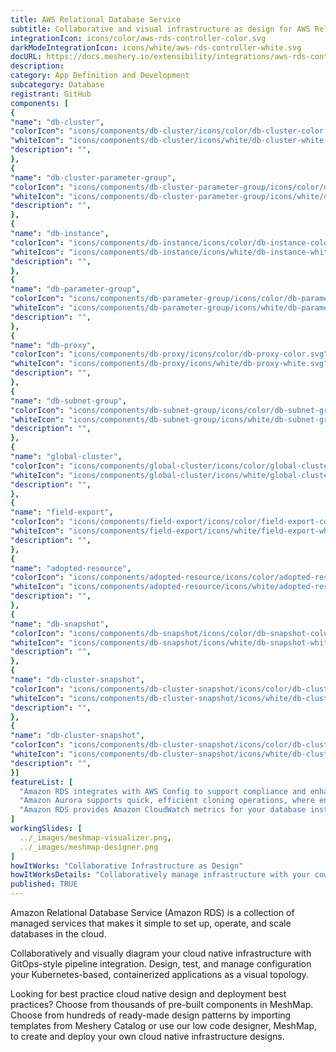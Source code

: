 ```yaml
---
title: AWS Relational Database Service
subtitle: Collaborative and visual infrastructure as design for AWS Relational Database Service
integrationIcon: icons/color/aws-rds-controller-color.svg
darkModeIntegrationIcon: icons/white/aws-rds-controller-white.svg
docURL: https://docs.meshery.io/extensibility/integrations/aws-rds-controller
description: 
category: App Definition and Development
subcategory: Database
registrant: GitHub
components: [
{
"name": "db-cluster",
"colorIcon": "icons/components/db-cluster/icons/color/db-cluster-color.svg",
"whiteIcon": "icons/components/db-cluster/icons/white/db-cluster-white.svg",
"description": "",
},
{
"name": "db-cluster-parameter-group",
"colorIcon": "icons/components/db-cluster-parameter-group/icons/color/db-cluster-parameter-group-color.svg",
"whiteIcon": "icons/components/db-cluster-parameter-group/icons/white/db-cluster-parameter-group-white.svg",
"description": "",
},
{
"name": "db-instance",
"colorIcon": "icons/components/db-instance/icons/color/db-instance-color.svg",
"whiteIcon": "icons/components/db-instance/icons/white/db-instance-white.svg",
"description": "",
},
{
"name": "db-parameter-group",
"colorIcon": "icons/components/db-parameter-group/icons/color/db-parameter-group-color.svg",
"whiteIcon": "icons/components/db-parameter-group/icons/white/db-parameter-group-white.svg",
"description": "",
},
{
"name": "db-proxy",
"colorIcon": "icons/components/db-proxy/icons/color/db-proxy-color.svg",
"whiteIcon": "icons/components/db-proxy/icons/white/db-proxy-white.svg",
"description": "",
},
{
"name": "db-subnet-group",
"colorIcon": "icons/components/db-subnet-group/icons/color/db-subnet-group-color.svg",
"whiteIcon": "icons/components/db-subnet-group/icons/white/db-subnet-group-white.svg",
"description": "",
},
{
"name": "global-cluster",
"colorIcon": "icons/components/global-cluster/icons/color/global-cluster-color.svg",
"whiteIcon": "icons/components/global-cluster/icons/white/global-cluster-white.svg",
"description": "",
},
{
"name": "field-export",
"colorIcon": "icons/components/field-export/icons/color/field-export-color.svg",
"whiteIcon": "icons/components/field-export/icons/white/field-export-white.svg",
"description": "",
},
{
"name": "adopted-resource",
"colorIcon": "icons/components/adopted-resource/icons/color/adopted-resource-color.svg",
"whiteIcon": "icons/components/adopted-resource/icons/white/adopted-resource-white.svg",
"description": "",
},
{
"name": "db-snapshot",
"colorIcon": "icons/components/db-snapshot/icons/color/db-snapshot-color.svg",
"whiteIcon": "icons/components/db-snapshot/icons/white/db-snapshot-white.svg",
"description": "",
},
{
"name": "db-cluster-snapshot",
"colorIcon": "icons/components/db-cluster-snapshot/icons/color/db-cluster-snapshot-color.svg",
"whiteIcon": "icons/components/db-cluster-snapshot/icons/white/db-cluster-snapshot-white.svg",
"description": "",
},
{
"name": "db-cluster-snapshot",
"colorIcon": "icons/components/db-cluster-snapshot/icons/color/db-cluster-snapshot-color.svg",
"whiteIcon": "icons/components/db-cluster-snapshot/icons/white/db-cluster-snapshot-white.svg",
"description": "",
}]
featureList: [
  "Amazon RDS integrates with AWS Config to support compliance and enhance security by recording and auditing changes to the configuration of your DB instance",
  "Amazon Aurora supports quick, efficient cloning operations, where entire multi-terabyte database clusters can be cloned in minutes.",
  "Amazon RDS provides Amazon CloudWatch metrics for your database instances at no additional charge."
]
workingSlides: [
  ../_images/meshmap-visualizer.png,
  ../_images/meshmap-designer.png
]
howItWorks: "Collaborative Infrastructure as Design"
howItWorksDetails: "Collaboratively manage infrastructure with your coworkers synchronously sharing the same designs."
published: TRUE
---
```

<p>
Amazon Relational Database Service (Amazon RDS) is a collection of managed services that makes it simple to set up, operate, and scale databases in the cloud.
</p>
<p>
    Collaboratively and visually diagram your cloud native infrastructure with GitOps-style pipeline integration. Design, test, and manage configuration your Kubernetes-based, containerized applications as a visual topology.
</p>
<p>
    Looking for best practice cloud native design and deployment best practices? Choose from thousands of pre-built components in MeshMap. Choose from hundreds of ready-made design patterns by importing templates from Meshery Catalog or use our low code designer, MeshMap, to create and deploy your own cloud native infrastructure designs.
</p>
